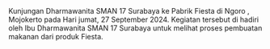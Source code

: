 <div className="text-justify">
  Kunjungan Dharmawanita SMAN 17 Surabaya ke Pabrik Fiesta di Ngoro , Mojokerto
  pada Hari jumat, 27 September 2024. Kegiatan tersebut di hadiri oleh Ibu
  Dharmawanita SMAN 17 Surabaya untuk melihat proses pembuatan makanan dari
  produk Fiesta.
</div>

<br />